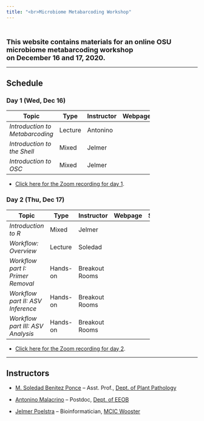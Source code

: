 ```yaml
---
title: "<br>Microbiome Metabarcoding Workshop"
---
```


<style>
.mytable table {
  width:75%;
}
</style>

<br>

<span style="font-size: 18px">**This website contains materials for an online
OSU microbiome metabarcoding workshop<br>on December 16 and 17, 2020.**</span>

----

## Schedule

### Day 1 (Wed, Dec 16)

<div class="mytable">

Topic | Type | Instructor | Webpage | Slides
|-|-|-|-|-|
_Introduction to Metabarcoding_ | Lecture | Antonino | | <a href="slides/intro_presentation.pdf" target="_blank"><span style="color: #4b5357;"><i class="fas fa-desktop fa-lg"></i></span></a> |
_Introduction to the Shell_ | Mixed | Jelmer | <a href="02-shell.html" target="_blank"><span style="color: #4b5357;"><i class="fas fa-book fa-lg"></i></span></a> | <a href="slides/02-shell-slides.html" target="_blank"><span style="color: #4b5357;"><i class="fas fa-desktop fa-lg"></i></span></a> |
_Introduction to OSC_ | Mixed | Jelmer | <a href="03-OSC.html" target="_blank"><span style="color: #4b5357;"><i class="fas fa-book fa-lg"></i></span></a> | <a href="slides/03-OSC-slides.html" target="_blank"><span style="color: #4b5357;"><i class="fas fa-desktop fa-lg"></i></span></a> |

</mytable>

- [Click here for the Zoom recording for day 1](https://osu.zoom.us/rec/share/cgPOzJq8-dhyLAERxJNPwRSa_TKSxUKEDmBlEvzzDqYlHBPx2wQpX7iBCdga9jFB.oBmtUXJ8dFFjOMN_).

### Day 2 (Thu, Dec 17)

<div class="mytable">

| Topic | Type | Instructor | Webpage | Slides |
|-|-|-|-|-|
| _Introduction to R_ | Mixed | Jelmer | <a href="06-R.html" target="_blank"><span style="color: #4b5357;"><i class="fas fa-book fa-lg"></i></span></a> | |
_Workflow: Overview_ | Lecture | Soledad | <a href="04-data-overview.html" target="_blank"><span style="color: #4b5357;"><i class="fas fa-book fa-lg"></i></span></a> | <a href="slides/workflow_intro.pdf" target="_blank"><span style="color: #4b5357;"><i class="fas fa-desktop fa-lg"></i></span></a> |
_Workflow part I: Primer Removal_ | Hands-on | Breakout Rooms | <a href="05-preprocess-reads.html" target="_blank"><span style="color: #4b5357;"><i class="fas fa-book fa-lg"></i></span></a> | |
| _Workflow part II: ASV Inference_  | Hands-on | Breakout Rooms | <a href="07-ASV-inference.html" target="_blank"><span style="color: #4b5357;"><i class="fas fa-book fa-lg"></i></span></a> | |
| _Workflow part III: ASV Analysis_ | Hands-on | Breakout Rooms | <a href="08-postASV-analysis.html" target="_blank"><span style="color: #4b5357;"><i class="fas fa-book fa-lg"></i></span></a> | |

</mytable>

- [Click here for the Zoom recording for day 2](https://osu.zoom.us/rec/share/Awaf-HSrb17gi7J4w7kuc22SvLOMdD9mAH14PUevYGbEda1mQeSWTjV8uKxASGPP.jnZRrxmhEe8g_GMP).

----

## Instructors

- [M. Soledad Benitez Ponce](benitezponce.1@osu.edu) -- Asst. Prof., [Dept. of Plant Pathology](https://plantpath.osu.edu/)

- [Antonino Malacrino](mailto:malacrino.1@osu.edu) -- Postdoc, [Dept. of EEOB](https://eeob.osu.edu/)

- [Jelmer Poelstra](mailto:poelstra.1@osu.edu) -- Bioinformatician, [MCIC Wooster](https://mcic.osu.edu)

<br> <br> <br>
